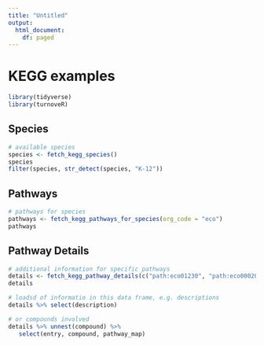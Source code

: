 ```yaml
---
title: "Untitled"
output: 
  html_document:
    df: paged
---
```


# KEGG examples

```r
library(tidyverse)
library(turnoveR)
```

## Species

```r
# available species
species <- fetch_kegg_species()
species
filter(species, str_detect(species, "K-12"))
```


## Pathways

```r
# pathways for species
pathways <- fetch_kegg_pathways_for_species(org_code = "eco")
pathways
```

## Pathway Details

```r
# additional information for specific pathways
details <- fetch_kegg_pathway_details(c("path:eco01230", "path:eco00020"))
details

# loadsd of informatio in this data frame, e.g. descriptions
details %>% select(description)

# or compounds involved
details %>% unnest(compound) %>% 
   select(entry, compound, pathway_map)
```

